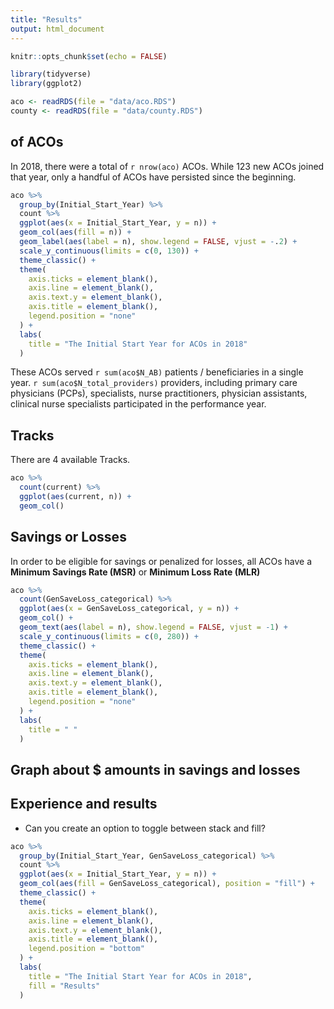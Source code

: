 ```yaml
---
title: "Results"
output: html_document
---
```


```r
knitr::opts_chunk$set(echo = FALSE)

library(tidyverse)
library(ggplot2)

aco <- readRDS(file = "data/aco.RDS")
county <- readRDS(file = "data/county.RDS")
```

## of ACOs

In 2018, there were a total of `r nrow(aco)` ACOs. While 123 new ACOs joined that year, only a handful of ACOs have persisted since the beginning. 

```r
aco %>% 
  group_by(Initial_Start_Year) %>%
  count %>%
  ggplot(aes(x = Initial_Start_Year, y = n)) +
  geom_col(aes(fill = n)) +
  geom_label(aes(label = n), show.legend = FALSE, vjust = -.2) + 
  scale_y_continuous(limits = c(0, 130)) + 
  theme_classic() +
  theme(
    axis.ticks = element_blank(),
    axis.line = element_blank(),
    axis.text.y = element_blank(),
    axis.title = element_blank(),
    legend.position = "none"
  ) +
  labs(
    title = "The Initial Start Year for ACOs in 2018"
  ) 
```



These ACOs served `r sum(aco$N_AB)` patients / beneficiaries in a single year. 
`r sum(aco$N_total_providers)` providers, including primary care physicians (PCPs), specialists, nurse practitioners, physician assistants, clinical nurse specialists participated in the performance year.
  
## Tracks

There are 4 available Tracks. 

```r
aco %>% 
  count(current) %>%
  ggplot(aes(current, n)) +
  geom_col()
```


## Savings or Losses

In order to be eligible for savings or penalized for losses, all ACOs have a **Minimum Savings Rate (MSR)** or **Minimum Loss Rate (MLR)**

```r
aco %>%
  count(GenSaveLoss_categorical) %>%
  ggplot(aes(x = GenSaveLoss_categorical, y = n)) +
  geom_col() +
  geom_text(aes(label = n), show.legend = FALSE, vjust = -1) + 
  scale_y_continuous(limits = c(0, 280)) + 
  theme_classic() +
  theme(
    axis.ticks = element_blank(),
    axis.line = element_blank(),
    axis.text.y = element_blank(),
    axis.title = element_blank(),
    legend.position = "none"
  ) +
  labs(
    title = " "
  ) 

```

## Graph about $ amounts in savings and losses


## Experience and results
* Can you create an option to toggle between stack and fill?

```r
aco %>% 
  group_by(Initial_Start_Year, GenSaveLoss_categorical) %>%
  count %>%
  ggplot(aes(x = Initial_Start_Year, y = n)) +
  geom_col(aes(fill = GenSaveLoss_categorical), position = "fill") +
  theme_classic() +
  theme(
    axis.ticks = element_blank(),
    axis.line = element_blank(),
    axis.text.y = element_blank(),
    axis.title = element_blank(),
    legend.position = "bottom"
  ) +
  labs(
    title = "The Initial Start Year for ACOs in 2018",
    fill = "Results"
  ) 
```


